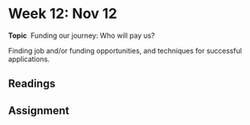 # Week 12: Nov 12

**Topic** \ Funding our journey: Who will pay us?

Finding job and/or funding opportunities, and techniques for successful applications.

## Readings

## Assignment

